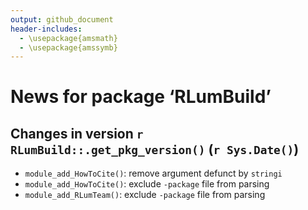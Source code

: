 ```yaml
---
output: github_document
header-includes:
  - \usepackage{amsmath}
  - \usepackage{amssymb}
---
```

  <!-- NEWS.md was auto-generated by NEWS.Rmd. Please DO NOT edit by hand!-->

# News for package 'RLumBuild'

## Changes in version `r RLumBuild::.get_pkg_version()` (`r Sys.Date()`)
* `module_add_HowToCite()`: remove argument defunct by `stringi` 
* `module_add_HowToCite()`: exclude `-package` file from parsing
* `module_add_RLumTeam()`: exclude `-package` file from parsing
